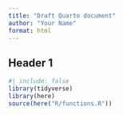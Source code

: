 ```yaml
---
title: "Draft Quarto document"
author: "Your Name"
format: html
---
```


## Header 1

```r
#| include: false
library(tidyverse)
library(here)
source(here("R/functions.R"))
```






